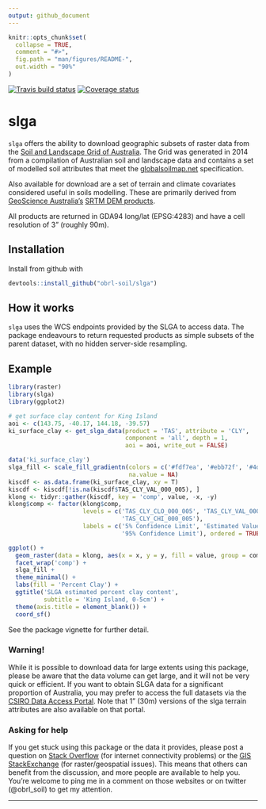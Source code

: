 ```yaml
---
output: github_document
---
```


<!-- README.md is generated from README.Rmd. Please edit that file -->

```r
knitr::opts_chunk$set(
  collapse = TRUE,
  comment = "#>",
  fig.path = "man/figures/README-",
  out.width = "90%"
)
```

[![Travis build status](https://travis-ci.com/obrl-soil/slga.svg?branch=master)](https://travis-ci.com/obrl-soil/slga)
[![Coverage status](https://codecov.io/gh/obrl-soil/slga/branch/master/graph/badge.svg)](https://codecov.io/github/obrl-soil/slga?branch=master)

# slga

`slga` offers the ability to download geographic subsets of raster data from the [Soil and Landscape Grid of Australia](www.clw.csiro.au/aclep/soilandlandscapegrid/). The Grid was generated in 2014 from a compilation of Australian soil and landscape data and contains a set of modelled soil attributes that meet the [globalsoilmap.net](http://globalsoilmap.net/) specification. 

Also available for download are a set of terrain and climate covariates considered useful in soils modelling. These are primarily derived from [GeoScience Australia's](http://www.ga.gov.au/) [SRTM DEM products](http://www.ga.gov.au/scientific-topics/national-location-information/digital-elevation-data).

All products are returned in GDA94 long/lat (EPSG:4283) and have a cell resolution of 3" (roughly 90m). 

## Installation

Install from github with

```r
devtools::install_github("obrl-soil/slga")
```

## How it works

`slga` uses the WCS endpoints provided by the SLGA to access data. The package endeavours to return requested products as simple subsets of the parent dataset, with no hidden server-side resampling.

## Example

```r
library(raster)
library(slga)
library(ggplot2)
```

```r
# get surface clay content for King Island
aoi <- c(143.75, -40.17, 144.18, -39.57)
ki_surface_clay <- get_slga_data(product = 'TAS', attribute = 'CLY',
                                 component = 'all', depth = 1,
                                 aoi = aoi, write_out = FALSE)
```

```r
data('ki_surface_clay')
slga_fill <- scale_fill_gradientn(colors = c('#fdf7ea', '#ebb72f', '#4d4d4d'),
                                  na.value = NA)
kiscdf <- as.data.frame(ki_surface_clay, xy = T) 
kiscdf <- kiscdf[!is.na(kiscdf$TAS_CLY_VAL_000_005), ]
klong <- tidyr::gather(kiscdf, key = 'comp', value, -x, -y)
klong$comp <- factor(klong$comp, 
                     levels = c('TAS_CLY_CLO_000_005', 'TAS_CLY_VAL_000_005',
                                'TAS_CLY_CHI_000_005'), 
                     labels = c('5% Confidence Limit', 'Estimated Value',
                                '95% Confidence Limit'), ordered = TRUE)

ggplot() +
  geom_raster(data = klong, aes(x = x, y = y, fill = value, group = comp)) +
  facet_wrap('comp') +
  slga_fill +
  theme_minimal() +
  labs(fill = 'Percent Clay') +
  ggtitle('SLGA estimated percent clay content', 
          subtitle = 'King Island, 0-5cm') +
  theme(axis.title = element_blank()) +
  coord_sf()
```

See the package vignette for further detail.

### Warning!

While it is possible to download data for large extents using this package, please be aware that the data volume can get large, and it will not be very quick or efficient. If you want to obtain SLGA data for a significant proportion of Australia, you may prefer to access the full datasets via the [CSIRO Data Access Portal](https://data.csiro.au/dap/home?execution=e1s1). Note that 1" (30m) versions of the slga terrain attributes are also available on that portal.

### Asking for help

If you get stuck using this package or the data it provides, please post a question on [Stack Overflow](https://stackoverflow.com/) (for internet connectivity problems) or the [GIS StackExchange](https://gis.stackexchange.com/) (for raster/geospatial issues). This means that others can benefit from the discussion, and more people are available to help you. You're welcome to ping me in a comment on those websites or on twitter (@obrl_soil) to get my attention.

*** 
